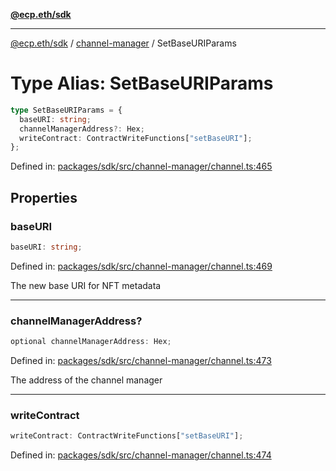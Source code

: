 [**@ecp.eth/sdk**](../../index.mdx)

***

[@ecp.eth/sdk](/sdk-reference/index.mdx) / [channel-manager](/sdk-reference/channel-manager/index.mdx) / SetBaseURIParams

# Type Alias: SetBaseURIParams

```ts
type SetBaseURIParams = {
  baseURI: string;
  channelManagerAddress?: Hex;
  writeContract: ContractWriteFunctions["setBaseURI"];
};
```

Defined in: [packages/sdk/src/channel-manager/channel.ts:465](https://github.com/ecp-eth/comments-monorepo/blob/main/packages/sdk/src/channel-manager/channel.ts#L465)

## Properties

### baseURI

```ts
baseURI: string;
```

Defined in: [packages/sdk/src/channel-manager/channel.ts:469](https://github.com/ecp-eth/comments-monorepo/blob/main/packages/sdk/src/channel-manager/channel.ts#L469)

The new base URI for NFT metadata

***

### channelManagerAddress?

```ts
optional channelManagerAddress: Hex;
```

Defined in: [packages/sdk/src/channel-manager/channel.ts:473](https://github.com/ecp-eth/comments-monorepo/blob/main/packages/sdk/src/channel-manager/channel.ts#L473)

The address of the channel manager

***

### writeContract

```ts
writeContract: ContractWriteFunctions["setBaseURI"];
```

Defined in: [packages/sdk/src/channel-manager/channel.ts:474](https://github.com/ecp-eth/comments-monorepo/blob/main/packages/sdk/src/channel-manager/channel.ts#L474)
